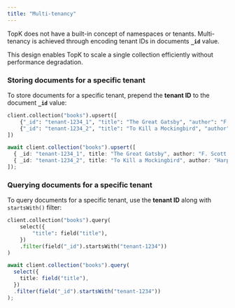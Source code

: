 ```yaml
---
title: "Multi-tenancy"
---
```


TopK does not have a built-in concept of namespaces or tenants. Multi-tenancy is achieved through encoding tenant IDs in documents **`_id`** value.

This design enables TopK to scale a single collection efficiently without performance degradation.

### Storing documents for a specific tenant

To store documents for a specific tenant, prepend the **tenant ID** to the document **`_id`** value:

<CodeGroup>

```python Python
client.collection("books").upsert([
    {"_id": "tenant-1234_1", "title": "The Great Gatsby", "author": "F. Scott Fitzgerald"},
    {"_id": "tenant-1234_2", "title": "To Kill a Mockingbird", "author": "Harper Lee"},
])
```

```typescript Javascript
await client.collection("books").upsert([
  { _id: "tenant-1234_1", title: "The Great Gatsby", author: "F. Scott Fitzgerald" },
  { _id: "tenant-1234_2", title: "To Kill a Mockingbird", author: "Harper Lee" },
]);
```

</CodeGroup>

### Querying documents for a specific tenant

To query documents for a specific tenant, use the **tenant ID** along with `startsWith()` filter:

<CodeGroup>

```python Python
client.collection("books").query(
    select({
        "title": field("title"),
    })
    .filter(field("_id").startsWith("tenant-1234"))
)
```

```typescript Javascript
await client.collection("books").query(
  select({
    title: field("title"),
  })
  .filter(field("_id").startsWith("tenant-1234"))
);
```

</CodeGroup>